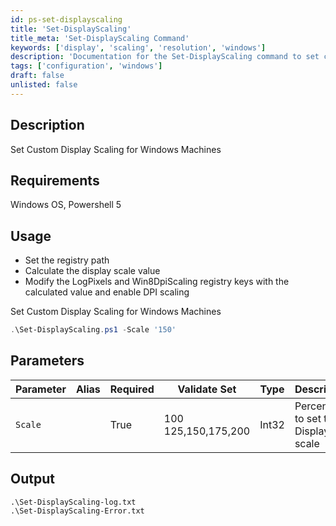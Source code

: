 ```yaml
---
id: ps-set-displayscaling
title: 'Set-DisplayScaling'
title_meta: 'Set-DisplayScaling Command'
keywords: ['display', 'scaling', 'resolution', 'windows']
description: 'Documentation for the Set-DisplayScaling command to set custom display scaling for Windows machines.'
tags: ['configuration', 'windows']
draft: false
unlisted: false
---
```


## Description
Set Custom Display Scaling for Windows Machines

## Requirements
Windows OS, Powershell 5

## Usage
- Set the registry path 
- Calculate the display scale value
- Modify the LogPixels and Win8DpiScaling registry keys with the calculated value and enable DPI scaling


Set Custom Display Scaling for Windows Machines

```powershell
.\Set-DisplayScaling.ps1 -Scale '150'
```

## Parameters
| Parameter         | Alias | Required  | Validate Set        | Type  | Description                         |
| ----------------- | ----- | --------- | ------------------- | ----- | ------------------------------------|
| `Scale`           |       | True      | 100 125,150,175,200 | Int32 | Percentage to set the Display scale |

## Output
    .\Set-DisplayScaling-log.txt
    .\Set-DisplayScaling-Error.txt









